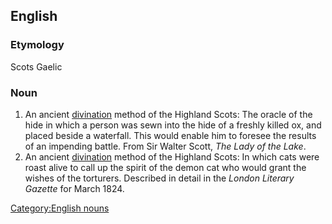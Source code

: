 ==English==

===Etymology===
Scots Gaelic

===Noun===
{{en-noun|-}}

# An ancient [[divination]] method of the Highland Scots: The oracle of the hide in which a person was sewn into the hide of a freshly killed ox, and placed beside a waterfall.  This would enable him to foresee the results of an impending battle.  From Sir Walter Scott, ''The Lady of the Lake''.
# An ancient [[divination]] method of the Highland Scots: In which cats were roast alive to call up the spirit of the demon cat who would grant the wishes of the torturers.  Described in detail in the ''London Literary Gazette'' for March 1824.

[[Category:English nouns]]
